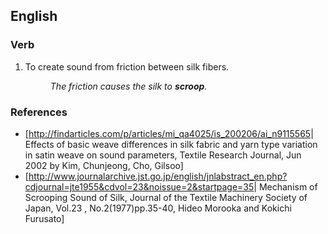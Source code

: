 ==English==

===Verb===
{{en-verb}}

# To create sound from friction between silk fibers.
#:''The friction causes the silk to '''scroop'''.''


===References===         
*[http://findarticles.com/p/articles/mi_qa4025/is_200206/ai_n9115565| Effects of basic weave differences in silk fabric and yarn type variation in satin weave on sound parameters, Textile Research Journal,  Jun 2002  by Kim, Chunjeong,  Cho, Gilsoo]
*[http://www.journalarchive.jst.go.jp/english/jnlabstract_en.php?cdjournal=jte1955&cdvol=23&noissue=2&startpage=35|  	Mechanism of Scrooping Sound of Silk, Journal of the Textile Machinery Society of Japan,	Vol.23 , No.2(1977)pp.35-40, Hideo Morooka and Kokichi Furusato]